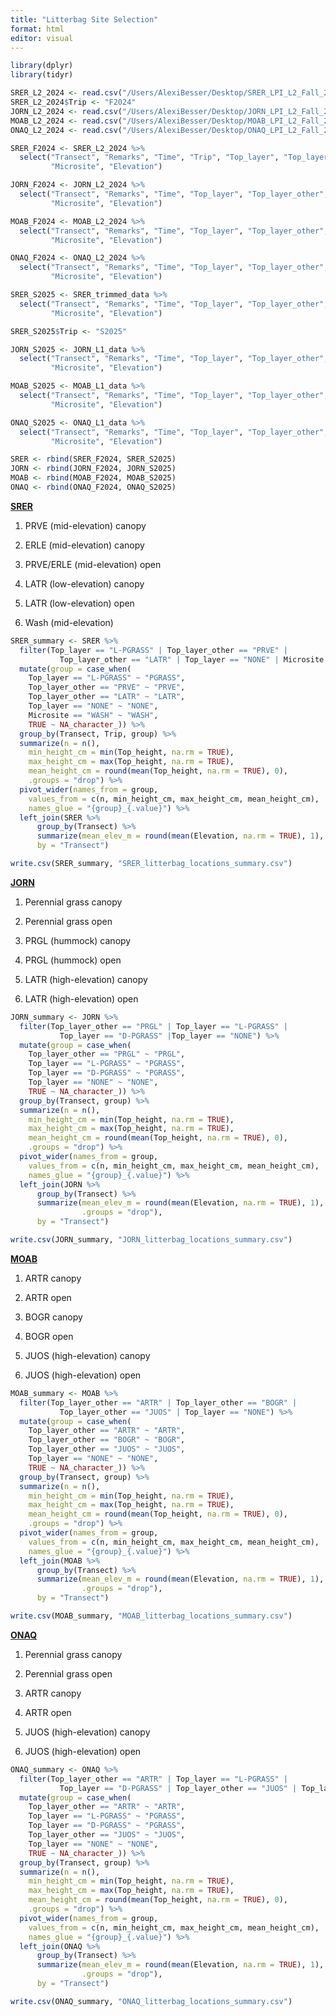 ```yaml
---
title: "Litterbag Site Selection"
format: html
editor: visual
---
```


```r

library(dplyr)
library(tidyr)

SRER_L2_2024 <- read.csv("/Users/AlexiBesser/Desktop/SRER_LPI_L2_Fall_2024_Data.csv")
SRER_L2_2024$Trip <- "F2024"
JORN_L2_2024 <- read.csv("/Users/AlexiBesser/Desktop/JORN_LPI_L2_Fall_2024_Data.csv")
MOAB_L2_2024 <- read.csv("/Users/AlexiBesser/Desktop/MOAB_LPI_L2_Fall_2024_Data.csv")
ONAQ_L2_2024 <- read.csv("/Users/AlexiBesser/Desktop/ONAQ_LPI_L2_Fall_2024_Data.csv")

SRER_F2024 <- SRER_L2_2024 %>%
  select("Transect", "Remarks", "Time", "Trip", "Top_layer", "Top_layer_other", "Top_height",
         "Microsite", "Elevation")

JORN_F2024 <- JORN_L2_2024 %>%
  select("Transect", "Remarks", "Time", "Top_layer", "Top_layer_other", "Top_height",
         "Microsite", "Elevation")

MOAB_F2024 <- MOAB_L2_2024 %>%
  select("Transect", "Remarks", "Time", "Top_layer", "Top_layer_other", "Top_height",
         "Microsite", "Elevation")

ONAQ_F2024 <- ONAQ_L2_2024 %>%
  select("Transect", "Remarks", "Time", "Top_layer", "Top_layer_other", "Top_height",
         "Microsite", "Elevation")

SRER_S2025 <- SRER_trimmed_data %>%
  select("Transect", "Remarks", "Time", "Top_layer", "Top_layer_other", "Top_height",
         "Microsite", "Elevation")

SRER_S2025$Trip <- "S2025"

JORN_S2025 <- JORN_L1_data %>%
  select("Transect", "Remarks", "Time", "Top_layer", "Top_layer_other", "Top_height",
         "Microsite", "Elevation")

MOAB_S2025 <- MOAB_L1_data %>%
  select("Transect", "Remarks", "Time", "Top_layer", "Top_layer_other", "Top_height",
         "Microsite", "Elevation")

ONAQ_S2025 <- ONAQ_L1_data %>%
  select("Transect", "Remarks", "Time", "Top_layer", "Top_layer_other", "Top_height",
         "Microsite", "Elevation")

SRER <- rbind(SRER_F2024, SRER_S2025)
JORN <- rbind(JORN_F2024, JORN_S2025)
MOAB <- rbind(MOAB_F2024, MOAB_S2025)
ONAQ <- rbind(ONAQ_F2024, ONAQ_S2025)

```

[**SRER**]{.underline}

1.  PRVE (mid-elevation) canopy

2.  ERLE (mid-elevation) canopy

3.  PRVE/ERLE (mid-elevation) open

4.  LATR (low-elevation) canopy

5.  LATR (low-elevation) open

6.  Wash (mid-elevation)

```r

SRER_summary <- SRER %>%
  filter(Top_layer == "L-PGRASS" | Top_layer_other == "PRVE" |
           Top_layer_other == "LATR" | Top_layer == "NONE" | Microsite == "WASH") %>%
  mutate(group = case_when(
    Top_layer == "L-PGRASS" ~ "PGRASS",
    Top_layer_other == "PRVE" ~ "PRVE",
    Top_layer_other == "LATR" ~ "LATR",
    Top_layer == "NONE" ~ "NONE",
    Microsite == "WASH" ~ "WASH",
    TRUE ~ NA_character_)) %>%
  group_by(Transect, Trip, group) %>%
  summarize(n = n(),
    min_height_cm = min(Top_height, na.rm = TRUE),
    max_height_cm = max(Top_height, na.rm = TRUE),
    mean_height_cm = round(mean(Top_height, na.rm = TRUE), 0),
    .groups = "drop") %>%
  pivot_wider(names_from = group,
    values_from = c(n, min_height_cm, max_height_cm, mean_height_cm),
    names_glue = "{group}_{.value}") %>%
  left_join(SRER %>%
      group_by(Transect) %>%
      summarize(mean_elev_m = round(mean(Elevation, na.rm = TRUE), 1), .groups = "drop"),
      by = "Transect")

write.csv(SRER_summary, "SRER_litterbag_locations_summary.csv")

```

[**JORN**]{.underline}

1.  Perennial grass canopy

2.  Perennial grass open

3.  PRGL (hummock) canopy

4.  PRGL (hummock) open

5.  LATR (high-elevation) canopy

6.  LATR (high-elevation) open

```r

JORN_summary <- JORN %>%
  filter(Top_layer_other == "PRGL" | Top_layer == "L-PGRASS" |
           Top_layer == "D-PGRASS" |Top_layer == "NONE") %>%
  mutate(group = case_when(
    Top_layer_other == "PRGL" ~ "PRGL",
    Top_layer == "L-PGRASS" ~ "PGRASS",
    Top_layer == "D-PGRASS" ~ "PGRASS",
    Top_layer == "NONE" ~ "NONE",
    TRUE ~ NA_character_)) %>%
  group_by(Transect, group) %>%
  summarize(n = n(),
    min_height_cm = min(Top_height, na.rm = TRUE),
    max_height_cm = max(Top_height, na.rm = TRUE),
    mean_height_cm = round(mean(Top_height, na.rm = TRUE), 0),
    .groups = "drop") %>%
  pivot_wider(names_from = group,
    values_from = c(n, min_height_cm, max_height_cm, mean_height_cm),
    names_glue = "{group}_{.value}") %>%
  left_join(JORN %>%
      group_by(Transect) %>%
      summarize(mean_elev_m = round(mean(Elevation, na.rm = TRUE), 1),
                .groups = "drop"),
      by = "Transect")

write.csv(JORN_summary, "JORN_litterbag_locations_summary.csv")

```

[**MOAB**]{.underline}

1.  ARTR canopy

2.  ARTR open

3.  BOGR canopy

4.  BOGR open

5.  JUOS (high-elevation) canopy

6.  JUOS (high-elevation) open

```r

MOAB_summary <- MOAB %>%
  filter(Top_layer_other == "ARTR" | Top_layer_other == "BOGR" | 
           Top_layer_other == "JUOS" | Top_layer == "NONE") %>%
  mutate(group = case_when(
    Top_layer_other == "ARTR" ~ "ARTR",
    Top_layer_other == "BOGR" ~ "BOGR",
    Top_layer_other == "JUOS" ~ "JUOS",
    Top_layer == "NONE" ~ "NONE",
    TRUE ~ NA_character_)) %>%
  group_by(Transect, group) %>%
  summarize(n = n(),
    min_height_cm = min(Top_height, na.rm = TRUE),
    max_height_cm = max(Top_height, na.rm = TRUE),
    mean_height_cm = round(mean(Top_height, na.rm = TRUE), 0),
    .groups = "drop") %>%
  pivot_wider(names_from = group,
    values_from = c(n, min_height_cm, max_height_cm, mean_height_cm),
    names_glue = "{group}_{.value}") %>%
  left_join(MOAB %>%
      group_by(Transect) %>%
      summarize(mean_elev_m = round(mean(Elevation, na.rm = TRUE), 1),
                .groups = "drop"),
      by = "Transect")

write.csv(MOAB_summary, "MOAB_litterbag_locations_summary.csv")

```

[**ONAQ**]{.underline}

1.  Perennial grass canopy

2.  Perennial grass open

3.  ARTR canopy

4.  ARTR open

5.  JUOS (high-elevation) canopy

6.  JUOS (high-elevation) open

```r

ONAQ_summary <- ONAQ %>%
  filter(Top_layer_other == "ARTR" | Top_layer == "L-PGRASS" |
           Top_layer == "D-PGRASS" | Top_layer_other == "JUOS" | Top_layer == "NONE") %>%
  mutate(group = case_when(
    Top_layer_other == "ARTR" ~ "ARTR",
    Top_layer == "L-PGRASS" ~ "PGRASS",
    Top_layer == "D-PGRASS" ~ "PGRASS",
    Top_layer_other == "JUOS" ~ "JUOS",
    Top_layer == "NONE" ~ "NONE",
    TRUE ~ NA_character_)) %>%
  group_by(Transect, group) %>%
  summarize(n = n(),
    min_height_cm = min(Top_height, na.rm = TRUE),
    max_height_cm = max(Top_height, na.rm = TRUE),
    mean_height_cm = round(mean(Top_height, na.rm = TRUE), 0),
    .groups = "drop") %>%
  pivot_wider(names_from = group,
    values_from = c(n, min_height_cm, max_height_cm, mean_height_cm),
    names_glue = "{group}_{.value}") %>%
  left_join(ONAQ %>%
      group_by(Transect) %>%
      summarize(mean_elev_m = round(mean(Elevation, na.rm = TRUE), 1),
                .groups = "drop"),
      by = "Transect")

write.csv(ONAQ_summary, "ONAQ_litterbag_locations_summary.csv")

```
